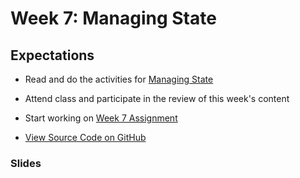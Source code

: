 # Week 7: Managing State

## Expectations

- Read and do the activities for [Managing State](/week-7/state)
- Attend class and participate in the review of this week's content
- Start working on [Week 7 Assignment](/week-7/assignment)

- [View Source Code on GitHub ](https://github.com/warsylewicz/webdev2-demos/tree/a463476db3dd07769e874287124d5d9b6e249183/app/week-7)

### Slides


<Slideshow file="/week-7/slides" />

